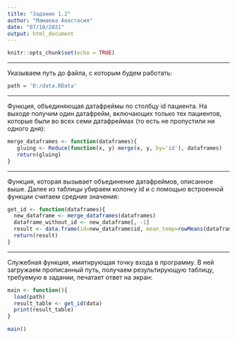 ---
title: "Задание 1.2"
author: "Мамаева Анастасия"
date: "07/10/2021"
output: html_document
---

```{r setup, include=FALSE}
knitr::opts_chunk$set(echo = TRUE)
```
***
Указываем путь до файла, с которым будем работать:
```{r warning=FALSE}
path = 'D:/data.RData'
```
***
Функция, объединяющая датафреймы по столбцу id пациента. На выходе получим один датафрейм, включающих только тех пациентов, которые были во всех семи датафреймах (то есть не пропустили ни одного дня):
```{r warning=FALSE}
merge_dataframes <- function(dataframes){
   gluing <- Reduce(function(x, y) merge(x, y, by='id'), dataframes)
   return(gluing)
}
```
***
Функция, которая вызывает объединение датафреймов, описанное выше. Далее из таблицы убираем колонку id и с помощью встроенной функции считаем средние значения: 
```{r warning=FALSE}
get_id <- function(dataframes){
  new_dataframe <- merge_dataframes(dataframes)
  dataframe_without_id <- new_dataframe[, -1]
  result <- data.frame(id=new_dataframe$id, mean_temp=rowMeans(dataframe_without_id))
  return(result)
}
```
***
Служебная функция, имитирующая точку входа в программу. В ней загружаем прописанный путь, получаем результирующую таблицу, требуемую в задании, печатает ответ на экран:
```{r warning=FALSE}
main <- function(){
  load(path)
  result_table <- get_id(data)
  print(result_table)
}

main()
```
